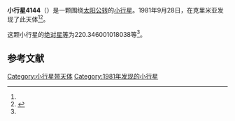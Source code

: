 {{Infobox planet
| bgcolour = #FFFFC0
| name = 4144 Vladvasil'ev
| symbol = 
| image = 
| caption = 
| discovery = yes
| discovery_ref = 
| discoverer = {{link-en|柳德米拉·瓦斯列娜·朱然勒娃|Lyudmila Vasilyevna Zhuravleva}}
| discovery_site = [[克里米亚|克里米亚]] 
| discovered = 1981年9月28日
| designations = yes
| mp_name = 
| named_after = 
| alt_names = 1981 SW6/ 1979 HW4
| mp_category = [[主带小行星|主带小行星]]
| orbit_ref = <ref name="a">[http://ssd.jpl.nasa.gov/sbdb.cgi?sstr=4144 4144 Vladvasil'ev] {{Wayback|url=http://ssd.jpl.nasa.gov/sbdb.cgi?sstr=4144 |date=20210806064002 }}，小行星數據庫瀏覽器（JPL Small-Body Database Browser）－[[美国国家航空航天局|美国国家航空航天局]]喷气推进实验室</ref>
| epoch = 2456400.5 (2013年4月18日更新)
| aphelion = {{convert|3.272735557776421|AU|km|3|abbr=on|lk=out}}
| perihelion = {{convert|3.0428807505147|AU|km|3|abbr=on}}
| semimajor = {{convert|3.157808154145561|AU|km|3|abbr=on}}
| eccentricity = 0.036394676
| period = 2049.637412 [[日|日]]<br />5.61[[儒略年|儒略年]]
| avg_speed = 
| inclination = 9.270856455683896
| asc_node = 171.846889416028
| mean_anomaly = 
| arg_peri = 220.346001018038
| satellites = 
| physical_characteristics = yes
| dimensions = 
| mass = 
| density = 
| surface_grav = 
| escape_velocity = 
| sidereal_day = 
| axial_tilt = 
| pole_ecliptic_lat = 
| pole_ecliptic_lon = 
| albedo = 
| temperatures= 
| temp_name1 = 
| mean_temp_1 = 
| max_temp_1 = 
| temp_name2 = 
| max_temp_2 = 
| spectral_type = 
| abs_magnitude = 220.346001018038
}}

'''小行星4144'''（{{lang-en|4144 Vladvasil'ev}}）是一颗围绕[[太阳|太阳]][[公转|公转]]的[[小行星|小行星]]。1981年9月28日，{{link-en|柳德米拉·瓦斯列娜·朱然勒娃|Lyudmila Vasilyevna Zhuravleva}}在克里米亚发现了此天体<ref name="a" /><ref>{{cite news|title=小行星列表|url=http://cfa-www.harvard.edu/iau/lists/NumberedMPs.txt|accessdate=2013-07-08|newspaper=哈佛大学|archive-date=2008-05-17|archive-url=https://web.archive.org/web/20080517010638/http://cfa-www.harvard.edu/iau/lists/NumberedMPs.txt|dead-url=no}}</ref>。

这颗小行星的[[绝对星等|绝对星等]]为220.346001018038等<ref name="a" />。

==参考文献==
{{reflist}}
{{Minor Planet Number|[[小行星4143|小行星4143]]|[[小行星4145|小行星4145]]}}

{{小天体}}

[[Category:小行星带天体|Category:小行星带天体]]
[[Category:1981年发现的小行星|Category:1981年发现的小行星]]

{{asteroid-stub}}